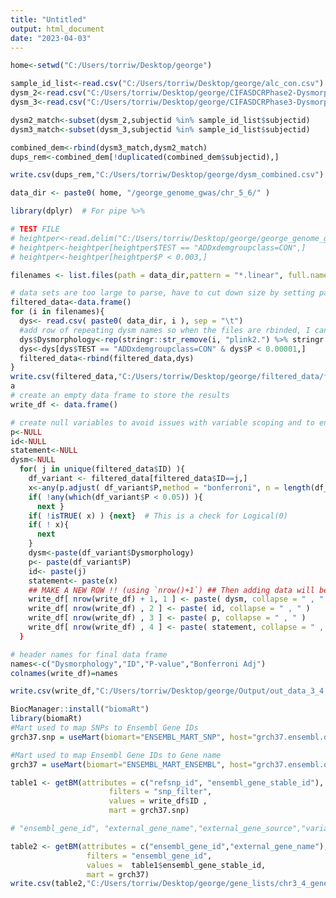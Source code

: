 ---
title: "Untitled"
output: html_document
date: "2023-04-03"
---

```{r set working directory }
home<-setwd("C:/Users/torriw/Desktop/george")
```

```{r read in files }
sample_id_list<-read.csv("C:/Users/torriw/Desktop/george/alc_con.csv")
dysm_2<-read.csv("C:/Users/torriw/Desktop/george/CIFASDCRPhase2-DysmorphologyPhase2_DATA_2019-09-27_1310.csv")
dysm_3<-read.csv("C:/Users/torriw/Desktop/george/CIFASDCRPhase3-DysmorphologyPhase3_DATA_2019-09-30_1020.csv")
```


```{r match sample id's }
dysm2_match<-subset(dysm_2,subjectid %in% sample_id_list$subjectid)
dysm3_match<-subset(dysm_3,subjectid %in% sample_id_list$subjectid)
```


```{r combine files and remove duplicates}
combined_dem<-rbind(dysm3_match,dysm2_match)
dups_rem<-combined_dem[!duplicated(combined_dem$subjectid),]
```

```{r write out file }
write.csv(dups_rem,"C:/Users/torriw/Desktop/george/dysm_combined.csv")
```



####################################################################################################################



```{r Directory for gwas}
data_dir <- paste0( home, "/george_genome_gwas/chr_5_6/" )

```

```{r write out file }
library(dplyr)  # For pipe %>%
```

```{r test parsing large linear/hybrid files }
# TEST FILE
# heightper<-read.delim("C:/Users/torriw/Desktop/george/george_genome_gwas/chr_1_2/plink2.heightper.glm.linear")
# heightper<-heightper[heightper$TEST == "ADDxdemgroupclass=CON",]
# heightper<-heightper[heightper$P < 0.003,]

filenames <- list.files(path = data_dir,pattern = "*.linear", full.names = FALSE)

# data sets are too large to parse, have to cut down size by setting parameters
filtered_data<-data.frame()
for (i in filenames){
  dys<- read.csv( paste0( data_dir, i ), sep = "\t")
  #add row of repeating dysm names so when the files are rbinded, I can distinguish their values & dysm names 
  dys$Dysmorphology<-rep(stringr::str_remove(i, "plink2.") %>% stringr::str_remove(., ".glm.linear"),nrow(dys)) 
  dys<-dys[dys$TEST == "ADDxdemgroupclass=CON" & dys$P < 0.00001,]
  filtered_data<-rbind(filtered_data,dys)
}
write.csv(filtered_data,"C:/Users/torriw/Desktop/george/filtered_data/filtered_data_3_4.csv",row.names = F )
a
# create an empty data frame to store the results
write_df <- data.frame()

# create null variables to avoid issues with variable scoping and to ensure that the variables are empty before filling them with data. 
p<-NULL
id<-NULL
statement<-NULL
dysm<-NULL
  for( j in unique(filtered_data$ID) ){
    df_variant <- filtered_data[filtered_data$ID==j,]
    x<-any(p.adjust( df_variant$P,method = "bonferroni", n = length(df_variant$P) < 0.05 )
    if( !any(which(df_variant$P < 0.05)) ){
      next }
    if( !isTRUE( x) ) {next}  # This is a check for Logical(0)
    if( ! x){  
      next
    }
    dysm<-paste(df_variant$Dysmorphology)
    p<- paste(df_variant$P)
    id<- paste(j)
    statement<- paste(x)
    ## MAKE A NEW ROW !! (using `nrow()+1`) ## Then adding data will be in sync with that row using `nrow()`
    write_df[ nrow(write_df) + 1, 1 ] <- paste( dysm, collapse = " , " )
    write_df[ nrow(write_df) , 2 ] <- paste( id, collapse = " , " )
    write_df[ nrow(write_df) , 3 ] <- paste( p, collapse = " , " )
    write_df[ nrow(write_df) , 4 ] <- paste( statement, collapse = " , " )
  }

# header names for final data frame
names<-c("Dysmorphology","ID","P-value","Bonferroni Adj") 
colnames(write_df)=names
```

```{r write out files}
write.csv(write_df,"C:/Users/torriw/Desktop/george/Output/out_data_3_4.csv",row.names = FALSE)

```

```{r mart}
BiocManager::install("biomaRt")
library(biomaRt)
#Mart used to map SNPs to Ensembl Gene IDs
grch37.snp = useMart(biomart="ENSEMBL_MART_SNP", host="grch37.ensembl.org", path="/biomart/martservice",dataset="hsapiens_snp")

#Mart used to map Ensembl Gene IDs to Gene name
grch37 = useMart(biomart="ENSEMBL_MART_ENSEMBL", host="grch37.ensembl.org", path="/biomart/martservice", dataset="hsapiens_gene_ensembl")

```

```{r Mapping SNPs to Ensembl Gene IDs}
table1 <- getBM(attributes = c("refsnp_id", "ensembl_gene_stable_id"), 
                      filters = "snp_filter", 
                      values = write_df$ID , 
                      mart = grch37.snp)

```

```{r Mapping Ensembl Gene IDs to Gene names }
# "ensembl_gene_id", "external_gene_name","external_gene_source","variation_name","start_position","end_position","description"

table2 <- getBM(attributes = c("ensembl_gene_id","external_gene_name"),
                 filters = "ensembl_gene_id", 
                 values =  table1$ensembl_gene_stable_id, 
                 mart = grch37)
write.csv(table2,"C:/Users/torriw/Desktop/george/gene_lists/chr3_4_gene_list.csv",row.names = F)

```

